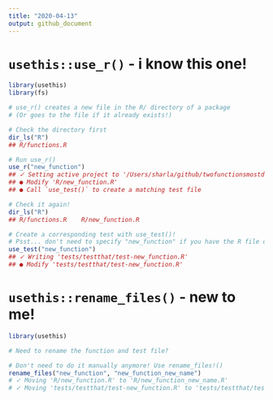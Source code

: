 ```yaml
---
title: "2020-04-13"
output: github_document
---
```


# `usethis::use_r()` - i know this one!

```r
library(usethis)
library(fs)

# use_r() creates a new file in the R/ directory of a package
# (Or goes to the file if it already exists!)

# Check the directory first
dir_ls("R")
## R/functions.R

# Run use_r()
use_r("new_function")
## ✓ Setting active project to '/Users/sharla/github/twofunctionsmostdays'
## ● Modify 'R/new_function.R'
## ● Call `use_test()` to create a matching test file

# Check it again!
dir_ls("R")
## R/functions.R    R/new_function.R 

# Create a corresponding test with use_test()!
# Psst... don't need to specify "new_function" if you have the R file open!
use_test("new_function")
## ✓ Writing 'tests/testthat/test-new_function.R'
## ● Modify 'tests/testthat/test-new_function.R'
```

# `usethis::rename_files()` - new to me!

```r
library(usethis)

# Need to rename the function and test file?

# Don't need to do it manually anymore! Use rename_files!()
rename_files("new_function", "new_function_new_name")
# ✓ Moving 'R/new_function.R' to 'R/new_function_new_name.R'
# ✓ Moving 'tests/testthat/test-new_function.R' to 'tests/testthat/test-new_function_new_name.R'
```
